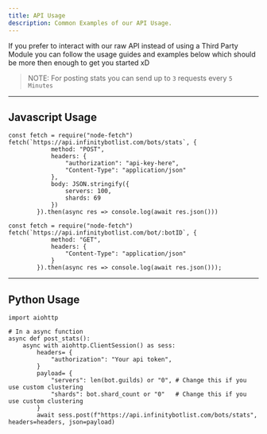 ```yaml
---
title: API Usage
description: Common Examples of our API Usage.
---
```


If you prefer to interact with our raw API instead of using a Third Party Module
you can follow the usage guides and examples below which should be more then enough to 
get you started xD

> NOTE: For posting stats you can send up to `3` requests every `5 Minutes`

---

## Javascript Usage

```js:title=POST
const fetch = require("node-fetch")
fetch(`https://api.infinitybotlist.com/bots/stats`, {
            method: "POST",
            headers: {
                "authorization": "api-key-here",
                "Content-Type": "application/json"
            },
            body: JSON.stringify({
                servers: 100,
                shards: 69
            })
        }).then(async res => console.log(await res.json()))
```

```js:title=GET
const fetch = require("node-fetch")
fetch(`https://api.infinitybotlist.com/bot/:botID`, {
            method: "GET",
            headers: {
                "Content-Type": "application/json"
            }
        }).then(async res => console.log(await res.json()));
```

---

## Python Usage

```python:title=POST
import aiohttp

# In a async function
async def post_stats():
    async with aiohttp.ClientSession() as sess:
        headers= {
            "authorization": "Your api token",       
        }
        payload= {
            "servers": len(bot.guilds) or "0", # Change this if you use custom clustering
            "shards": bot.shard_count or "0"   # Change this if you use custom clustering
        }
        await sess.post(f"https://api.infinitybotlist.com/bots/stats", headers=headers, json=payload)
```
